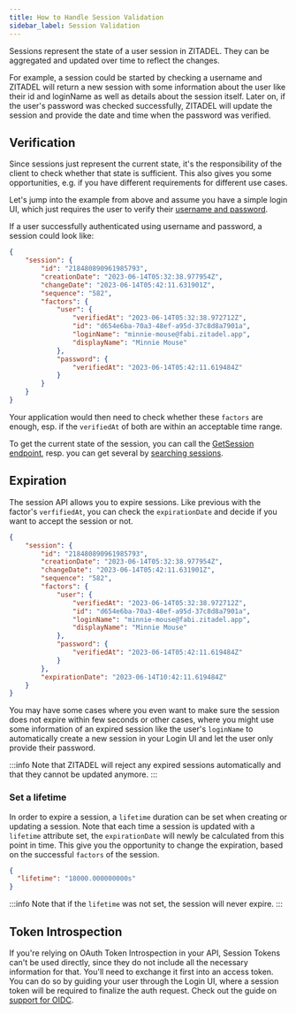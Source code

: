 ```yaml
---
title: How to Handle Session Validation
sidebar_label: Session Validation
---
```


Sessions represent the state of a user session in ZITADEL. They can be aggregated and updated over time to reflect
the changes.

For example, a session could be started by checking a username and ZITADEL will return a new session
with some information about the user like their id and loginName as well as details about the session itself.
Later on, if the user's password was checked successfully, ZITADEL will update the session and provide the date and time
when the password was verified.

## Verification

Since sessions just represent the current state, it's the responsibility of the client to check whether that state is
sufficient. This also gives you some opportunities, e.g. if you have different requirements for different use cases.

Let's jump into the example from above and assume you have a simple login UI, which just requires the user to verify
their [username and password](./username-password#create-session-with-user-check).

If a user successfully authenticated using username and password, a session could look like:

```json
{
    "session": {
        "id": "218480890961985793",
        "creationDate": "2023-06-14T05:32:38.977954Z",
        "changeDate": "2023-06-14T05:42:11.631901Z",
        "sequence": "582",
        "factors": {
            "user": {
                "verifiedAt": "2023-06-14T05:32:38.972712Z",
                "id": "d654e6ba-70a3-48ef-a95d-37c8d8a7901a",
                "loginName": "minnie-mouse@fabi.zitadel.app",
                "displayName": "Minnie Mouse"
            },
            "password": {
                "verifiedAt": "2023-06-14T05:42:11.619484Z"
            }
        }
    }
}
```

Your application would then need to check whether these `factors` are enough, esp. if the `verifiedAt` of both are within
an acceptable time range.

To get the current state of the session, you can call the [GetSession endpoint](/reference#tag/sessionssession-service-get-session),
resp. you can get several by [searching sessions](/reference#tag/sessionssession-service-list-sessions).

## Expiration

The session API allows you to expire sessions. Like previous with the factor's `verfifiedAt`, you can check the
`expirationDate` and decide if you want to accept the session or not.

```json
{
    "session": {
        "id": "218480890961985793",
        "creationDate": "2023-06-14T05:32:38.977954Z",
        "changeDate": "2023-06-14T05:42:11.631901Z",
        "sequence": "582",
        "factors": {
            "user": {
                "verifiedAt": "2023-06-14T05:32:38.972712Z",
                "id": "d654e6ba-70a3-48ef-a95d-37c8d8a7901a",
                "loginName": "minnie-mouse@fabi.zitadel.app",
                "displayName": "Minnie Mouse"
            },
            "password": {
                "verifiedAt": "2023-06-14T05:42:11.619484Z"
            }
        },
        "expirationDate": "2023-06-14T10:42:11.619484Z"
    }
}
```

You may have some cases where you even want to make sure the session does not expire within few seconds or other cases,
where you might use some information of an expired session like the user's `loginName` to automatically create a new
session in your Login UI and let the user only provide their password.

:::info
Note that ZITADEL will reject any expired sessions automatically and that they cannot be updated anymore.
:::

### Set a lifetime

In order to expire a session, a `lifetime` duration can be set when creating or updating a session.
Note that each time a session is updated with a `lifetime` attribute set, the `expirationDate` will newly be calculated
from this point in time. This give you the opportunity to change the expiration, based on the successful `factors` of
the session.

```json
{
  "lifetime": "18000.000000000s"
}
```

:::info
Note that if the `lifetime` was not set, the session will never expire.
:::

## Token Introspection

If you're relying on OAuth Token Introspection in your API, Session Tokens can't be used directly, since they
do not include all the necessary information for that. You'll need to exchange it first into an access token.
You can do so by guiding your user through the Login UI, where a session token will be required to finalize the
auth request. Check out the guide on [support for OIDC](./oidc-standard).